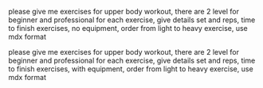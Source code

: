 please give me exercises for upper body workout, there are 2 level for beginner and professional for each exercise, 
give details set and reps, time to finish exercises, no equipment, order from light to heavy exercise, use mdx format

please give me exercises for upper body workout, there are 2 level for beginner and professional for each exercise, 
give details set and reps, time to finish exercises, with equipment, order from light to heavy exercise, use mdx format